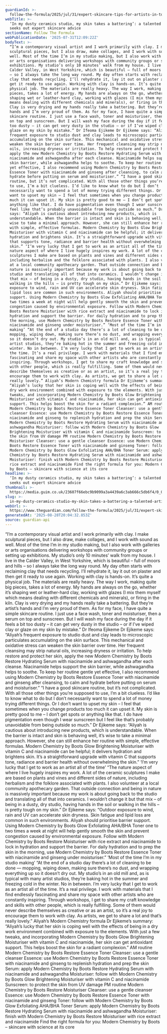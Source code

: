 ```yaml
---
guardianId: >-
  follow-the-formula/2025/jul/31/expert-skincare-tips-for-artists-in-tough-studio-conditions
webTitle: >-
  ‘In my dusty ceramics studio, my skin takes a battering’: a talented artist
  seeks out expert skincare advice
sectionName: Follow The Formula
webPublicationDate: '2025-07-31T12:09:22Z'
bodyText: >-
  “I’m a contemporary visual artist and I work primarily with clay. I make
  sculptural pieces, but I also draw, make collages, and I work with sound as
  well. Most of the time I’m in my studio making, but I also work with galleries
  or arts organisations delivering workshops with community groups or setting up
  exhibitions. My studio’s only 10 minutes’ walk from my house. I live in the
  Calder Valley, in West Yorkshire, which is beautiful – full of moors and hills
  – so I always take the long way round. My day often starts with reclaiming
  clay that needs recycling. I’ll rehydrate it, lay it out on plaster and then
  get it ready to use again. Working with clay is hands-on. It’s quite a
  physical job. The materials are really heavy. The way I work, making quite big
  pieces, takes a lot of energy. My hands are always on the go, whether it’s
  shaping wet or leather-hard clay, working with glazes (I mix them myself which
  means dealing with different chemicals and minerals), or firing in the kiln.
  Clay is very drying and my hands really take a battering. But they’re artist’s
  hands and I’m very proud of them. As for my face, I have quite a simple
  skincare routine. I just use a face wash, toner and moisturiser, then a serum
  on top and sunscreen. But I will wash my face during the day if it feels a bit
  too dusty – it can get very dusty in the studio – or if I’ve wiped clay or
  glaze on my skin by mistake.” Dr Ifeoma Ejikeme Dr Ejikeme says: “Aliyah’s
  frequent exposure to studio dust and clay leads to microscopic particulates
  accumulating on the skin surface. This mechanical and oxidative stress can
  weaken the skin barrier over time. Her frequent cleansing may strip natural
  oils, increasing dryness or irritation. To help restore and protect her skin,
  apply the new Modern Chemistry by Boots Restore Hydrating Serum with
  niacinamide and ashwagandha after each cleanse. Niacinamide helps support the
  skin barrier, while ashwagandha helps to soothe. To keep her routine gentle
  yet effective, I also recommend using Modern Chemistry by Boots Restore
  Essence Toner with niacinamide and ginseng after cleansing, to calm and
  hydrate before putting on serum and moisturiser.” “I have a good skincare
  routine, but it’s not complicated. With all those other things you’re supposed
  to use, I’m a bit clueless. I’d like to know what to do but I don’t
  necessarily want to spend a lot of money trying different things. Or I don’t
  want to upset my skin – I feel that sometimes when you change products too
  much it can upset it. My skin is pretty good to me – I don’t get spots or
  anything like that. I do have pigmentation even though I wear sunscreen but I
  feel like that’s probably unavoidable from being outside so much.” Dr Ejikeme
  says: “Aliyah is cautious about introducing new products, which is
  understandable. When the barrier is intact and skin is behaving well, it’s
  wise to take a minimal approach. However, she can still enhance her routine
  with simple, effective formulas. Modern Chemistry by Boots Glow Brightening
  Moisturiser with vitamin C and niacinamide can be helpful; it delivers
  hydration and brightens skin. It’s a straightforward upgrade with vitamin C
  that supports tone, radiance and barrier health without overwhelming the
  skin.” ‘I’m very lucky that I get to work as an artist all of the time’ “The
  nature aspect of where I live hugely inspires my work. A lot of the ceramic
  sculptures I make are based on plants and vines and different sides of nature,
  including herbalism and the folklore associated with plants. I also volunteer
  at a local community apothecary garden. That outside connection and being in
  nature is massively important because my work is about going back to the
  studio and translating all of that into ceramics. I wouldn’t change it but
  that mix – of being in a dusty, dry studio, having hands in the soil or
  walking in the hills – is pretty tough on my skin.” Dr Ejikeme says: “Outdoor
  exposure to wind, rain and UV can accelerate skin dryness. Skin fatigue and
  lipid loss are common in such environments. Aliyah should prioritise barrier
  support. Using Modern Chemistry by Boots Glow Exfoliating AHA/BHA Toner one to
  two times a week at night will help gently smooth the skin and prevent
  congestion caused by environmental exposure. Follow with Modern Chemistry by
  Boots Restore Moisturiser with rice extract and niacinamide to lock in
  hydration and support the barrier. For daily hydration and to prep the skin in
  the morning, use Modern Chemistry by Boots Restore Essence Toner with
  niacinamide and ginseng under moisturiser.” ‘Most of the time I’m in my studio
  making’ “At the end of a studio day there’s a lot of cleaning to be done —
  mopping, wiping down, making sure there’s no dust, and wrapping everything up
  so it doesn’t dry out. My studio’s in an old mill and, as is typical with many
  artist studios, they’re baking hot in the summer and freezing cold in the
  winter. No in between. I’m very lucky that I get to work as an artist all of
  the time. It’s a real privilege. I work with materials that I find endlessly
  fascinating and share my space with other artists who are constantly
  inspiring. Through workshops, I get to share my craft knowledge and skills
  with other people, which is really fulfilling. Some of them would never
  describe themselves as creative or as an artist, so it’s a real joy to
  encourage them to work with clay. As artists, we get to share a lot and that’s
  really lovely.” Aliyah’s Modern Chemistry formula Dr Ejikeme’s summary:
  “Aliyah’s lucky that her skin is coping well with the effects of being in a
  dry work environment combined with exposure to the elements. With just a few
  tweaks, and incorporating Modern Chemistry by Boots Glow Brightening
  Moisturiser with vitamin C and niacinamide, her skin can get antioxidant
  support. This helps boost the skin for a radiant complexion.” AM routine
  Modern Chemistry by Boots Restore Essence Toner Cleanser: use a gentle
  cleanser Essence: use Modern Chemistry by Boots Restore Essence Toner with
  niacinamide and ginseng to replenish hydration and prep the skin Serum: apply
  Modern Chemistry by Boots Restore Hydrating Serum with niacinamide and
  ashwagandha Moisturiser: follow with Modern Chemistry by Boots Glow
  Brightening Moisturiser with vitamin C and niacinamide Sunscreen: to protect
  the skin from UV damage PM routine Modern Chemistry by Boots Restore
  Moisturiser Cleanser: use a gentle cleanser Essence: use Modern Chemistry by
  Boots Restore Essence Toner with niacinamide and ginseng Toner: follow with
  Modern Chemistry by Boots Glow Exfoliating AHA/BHA Toner Serum: apply Modern
  Chemistry by Boots Restore Hydrating Serum with niacinamide and ashwagandha
  Moisturiser: finish with Modern Chemistry by Boots Restore Moisturiser with
  rice extract and niacinamide Find the right formula for you: Modern Chemistry
  by Boots – skincare with science at its core
headline: >-
  ‘In my dusty ceramics studio, my skin takes a battering’: a talented artist
  seeks out expert skincare advice
thumbnail: >-
  https://media.guim.co.uk/23607f66ebc9b9099a3a4439a6c3ab666c5db6f4/0_0_5000_3000/500.jpg
slug: >-
  in-my-dusty-ceramics-studio-my-skin-takes-a-battering-a-talented-artist-seeks-out-expert-skincare-advice
webUrl: >-
  https://www.theguardian.com/follow-the-formula/2025/jul/31/expert-skincare-tips-for-artists-in-tough-studio-conditions
generatedAt: '2025-08-28T20:04:32.853Z'
source: guardian-api
---
```

“I’m a contemporary visual artist and I work primarily with clay. I make sculptural pieces, but I also draw, make collages, and I work with sound as well. Most of the time I’m in my studio making, but I also work with galleries or arts organisations delivering workshops with community groups or setting up exhibitions. My studio’s only 10 minutes’ walk from my house. I live in the Calder Valley, in West Yorkshire, which is beautiful – full of moors and hills – so I always take the long way round. My day often starts with reclaiming clay that needs recycling. I’ll rehydrate it, lay it out on plaster and then get it ready to use again. Working with clay is hands-on. It’s quite a physical job. The materials are really heavy. The way I work, making quite big pieces, takes a lot of energy. My hands are always on the go, whether it’s shaping wet or leather-hard clay, working with glazes (I mix them myself which means dealing with different chemicals and minerals), or firing in the kiln. Clay is very drying and my hands really take a battering. But they’re artist’s hands and I’m very proud of them. As for my face, I have quite a simple skincare routine. I just use a face wash, toner and moisturiser, then a serum on top and sunscreen. But I will wash my face during the day if it feels a bit too dusty – it can get very dusty in the studio – or if I’ve wiped clay or glaze on my skin by mistake.” Dr Ifeoma Ejikeme Dr Ejikeme says: “Aliyah’s frequent exposure to studio dust and clay leads to microscopic particulates accumulating on the skin surface. This mechanical and oxidative stress can weaken the skin barrier over time. Her frequent cleansing may strip natural oils, increasing dryness or irritation. To help restore and protect her skin, apply the new Modern Chemistry by Boots Restore Hydrating Serum with niacinamide and ashwagandha after each cleanse. Niacinamide helps support the skin barrier, while ashwagandha helps to soothe. To keep her routine gentle yet effective, I also recommend using Modern Chemistry by Boots Restore Essence Toner with niacinamide and ginseng after cleansing, to calm and hydrate before putting on serum and moisturiser.” “I have a good skincare routine, but it’s not complicated. With all those other things you’re supposed to use, I’m a bit clueless. I’d like to know what to do but I don’t necessarily want to spend a lot of money trying different things. Or I don’t want to upset my skin – I feel that sometimes when you change products too much it can upset it. My skin is pretty good to me – I don’t get spots or anything like that. I do have pigmentation even though I wear sunscreen but I feel like that’s probably unavoidable from being outside so much.” Dr Ejikeme says: “Aliyah is cautious about introducing new products, which is understandable. When the barrier is intact and skin is behaving well, it’s wise to take a minimal approach. However, she can still enhance her routine with simple, effective formulas. Modern Chemistry by Boots Glow Brightening Moisturiser with vitamin C and niacinamide can be helpful; it delivers hydration and brightens skin. It’s a straightforward upgrade with vitamin C that supports tone, radiance and barrier health without overwhelming the skin.” ‘I’m very lucky that I get to work as an artist all of the time’ “The nature aspect of where I live hugely inspires my work. A lot of the ceramic sculptures I make are based on plants and vines and different sides of nature, including herbalism and the folklore associated with plants. I also volunteer at a local community apothecary garden. That outside connection and being in nature is massively important because my work is about going back to the studio and translating all of that into ceramics. I wouldn’t change it but that mix – of being in a dusty, dry studio, having hands in the soil or walking in the hills – is pretty tough on my skin.” Dr Ejikeme says: “Outdoor exposure to wind, rain and UV can accelerate skin dryness. Skin fatigue and lipid loss are common in such environments. Aliyah should prioritise barrier support. Using Modern Chemistry by Boots Glow Exfoliating AHA/BHA Toner one to two times a week at night will help gently smooth the skin and prevent congestion caused by environmental exposure. Follow with Modern Chemistry by Boots Restore Moisturiser with rice extract and niacinamide to lock in hydration and support the barrier. For daily hydration and to prep the skin in the morning, use Modern Chemistry by Boots Restore Essence Toner with niacinamide and ginseng under moisturiser.” ‘Most of the time I’m in my studio making’ “At the end of a studio day there’s a lot of cleaning to be done — mopping, wiping down, making sure there’s no dust, and wrapping everything up so it doesn’t dry out. My studio’s in an old mill and, as is typical with many artist studios, they’re baking hot in the summer and freezing cold in the winter. No in between. I’m very lucky that I get to work as an artist all of the time. It’s a real privilege. I work with materials that I find endlessly fascinating and share my space with other artists who are constantly inspiring. Through workshops, I get to share my craft knowledge and skills with other people, which is really fulfilling. Some of them would never describe themselves as creative or as an artist, so it’s a real joy to encourage them to work with clay. As artists, we get to share a lot and that’s really lovely.” Aliyah’s Modern Chemistry formula Dr Ejikeme’s summary: “Aliyah’s lucky that her skin is coping well with the effects of being in a dry work environment combined with exposure to the elements. With just a few tweaks, and incorporating Modern Chemistry by Boots Glow Brightening Moisturiser with vitamin C and niacinamide, her skin can get antioxidant support. This helps boost the skin for a radiant complexion.” AM routine Modern Chemistry by Boots Restore Essence Toner Cleanser: use a gentle cleanser Essence: use Modern Chemistry by Boots Restore Essence Toner with niacinamide and ginseng to replenish hydration and prep the skin Serum: apply Modern Chemistry by Boots Restore Hydrating Serum with niacinamide and ashwagandha Moisturiser: follow with Modern Chemistry by Boots Glow Brightening Moisturiser with vitamin C and niacinamide Sunscreen: to protect the skin from UV damage PM routine Modern Chemistry by Boots Restore Moisturiser Cleanser: use a gentle cleanser Essence: use Modern Chemistry by Boots Restore Essence Toner with niacinamide and ginseng Toner: follow with Modern Chemistry by Boots Glow Exfoliating AHA/BHA Toner Serum: apply Modern Chemistry by Boots Restore Hydrating Serum with niacinamide and ashwagandha Moisturiser: finish with Modern Chemistry by Boots Restore Moisturiser with rice extract and niacinamide Find the right formula for you: Modern Chemistry by Boots – skincare with science at its core
